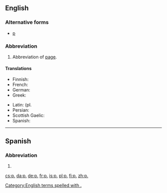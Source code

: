 {{also|Appendix:Variations of "p"}}
==English==

===Alternative forms===
* [[p]]

===Abbreviation===
{{en-noun|pp.}}

# Abbreviation of [[page]].

====Translations====
{{trans-top|page}}
* Finnish: {{t+|fi|s.}}
* French: {{t+|fr|p.}}
* German: {{t+|de|Seite|f|alt=S.}}
* Greek: {{t|el|σ.|tr=s.|sc=Grek}}
{{trans-mid}}
* Latin: {{t|la|p.}} (pl. {{t|la|pp.}}
* Persian: {{t+|fa|ص|tr=s|sc=fa-Arab}}
* Scottish Gaelic: {{t|gd|td}}
* Spanish: {{t|es|p.}}
{{trans-bottom}}

[[Category:English terms spelled with .]]
----

==Spanish==

===Abbreviation===
{{es-noun|f|pp.}}

# {{abbreviation of|página|lang=es}}

[[cs:p.]]
[[da:p.]]
[[de:p.]]
[[fr:p.]]
[[is:p.]]
[[pl:p.]]
[[fi:p.]]
[[zh:p.]]
